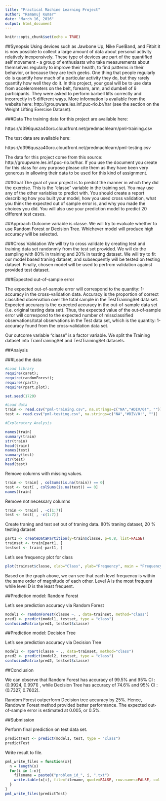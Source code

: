 ---
title: "Practical Machine Learning Project"
author: "Ramanuj Kumar"
date: "March 16, 2016"
output: html_document
---

```{r setup, include=FALSE}
knitr::opts_chunk$set(echo = TRUE)
```

##Synopsis
Using devices such as Jawbone Up, Nike FuelBand, and Fitbit it is now possible to collect a large amount of data about personal activity relatively inexpensively. These type of devices are part of the quantified self movement - a group of enthusiasts who take measurements about themselves regularly to improve their health, to find patterns in their behavior, or because they are tech geeks. One thing that people regularly do is quantify how much of a particular activity they do, but they rarely quantify how well they do it. In this project, your goal will be to use data from accelerometers on the belt, forearm, arm, and dumbell of 6 participants. They were asked to perform barbell lifts correctly and incorrectly in 5 different ways. More information is available from the website here: http://groupware.les.inf.puc-rio.br/har (see the section on the Weight Lifting Exercise Dataset).

###Data
The training data for this project are available here:

https://d396qusza40orc.cloudfront.net/predmachlearn/pml-training.csv

The test data are available here:

https://d396qusza40orc.cloudfront.net/predmachlearn/pml-testing.csv

The data for this project come from this source: http://groupware.les.inf.puc-rio.br/har. If you use the document you create for this class for any purpose please cite them as they have been very generous in allowing their data to be used for this kind of assignment.

###Goal
The goal of your project is to predict the manner in which they did the exercise. This is the "classe" variable in the training set. You may use any of the other variables to predict with. You should create a report describing how you built your model, how you used cross validation, what you think the expected out of sample error is, and why you made the choices you did. You will also use your prediction model to predict 20 different test cases.

##Approach
Outcome variable is classe. We will try to evaluate whether to use Random Forest or Decision Tree. Whichever model will produce high accuracy will be selected. 

###Cross Validation
We will try to cross validate by creating test and training data set randonmly from the test set provided. We will do the sampling with 80% in training and 20% in testing dataset. We will try to fit our model based traning dataset, and subsequently will be tested on testing dataset. Finally, chosen model will be used to perfrom validation against provided test dataset. 

###Expected out-of-sample error

The expected out-of-sample error will correspond to the quantity: 1-accuracy in the cross-validation data. Accuracy is the proportion of correct classified observation over the total sample in the TestTrainingSet data set. Expected accuracy is the expected accuracy in the out-of-sample data set (i.e. original testing data set). Thus, the expected value of the out-of-sample error will correspond to the expected number of missclassified observations/total observations in the Test data set, which is the quantity: 1-accuracy found from the cross-validation data set.

Our outcome variable "classe" is a factor variable. We split the Training dataset into TrainTrainingSet and TestTrainingSet datasets.

##Analysis

###Load the data

```{r}
#Load library
require(caret); 
require(randomForest); 
require(rpart); 
require(rpart.plot);

set.seed(1729)

#Load data
train <- read.csv("pml-training.csv", na.strings=c("NA","#DIV/0!", ""))
test <- read.csv("pml-testing.csv", na.strings=c("NA","#DIV/0!", ""))

#Exploratory Analysis

names(train)
summary(train)
str(train)
head(train)
names(test)
summary(test)
str(test)
head(test)
```

Remove columns with missing values.

```{r}
train <- train[ , colSums(is.na(train)) == 0]
test <- test[ , colSums(is.na(test)) == 0]
names(train)

```

Remove not necessary columns

```{r}
train <- train[ , -c(1:7)]
test <- test[ , -c(1:7)]
```

Create traning and test set out of traning data. 80% traning dataset, 20 % testing dataset

```{r}
part1 <- createDataPartition(y=train$classe, p=0.8, list=FALSE)
trainset <- train[part1, ] 
testset <- train[-part1, ]
```

Let's see frequency plot for class

```{r}
plot(trainset$classe, xlab="Class", ylab="Frequency", main = "Frequency plot for Class in traning set")

```

Based on the graph above, we can see that each level frequency is within the same order of magnitude of each other. Level A is the most frequent while level D is the least frequent.

##Prediction model: Random Forest

Let's see prediction accuracy via Random Forest
```{r}
model1 <- randomForest(classe ~. , data=trainset, method="class")
pred1 <- predict(model1, testset, type = "class")
confusionMatrix(pred1, testset$classe)
```

##Prediction model: Decision Tree

Let's see prediction accuracy via Decision Tree
```{r}
model2 <- rpart(classe ~ ., data=trainset, method="class")
pred2 <- predict(model2, testset, type = "class")
confusionMatrix(pred2, testset$classe)

```

##Conclusion

We can observe that Random Forest has accuracy of 99.5% and  95% CI : (0.9924, 0.9971) , while Decision Tree has accuracy of 74.6% and 95% CI : (0.7327, 0.7602). 

Random Forest outperform Decision tree accuracy by 25%. Hence, Randowm Forest method provided better performance. The expected out-of-sample error is estimated at 0.005, or 0.5%.

##Submission

Perform final prediction on test data set. 

```{r}
predictTest <- predict(model1, test, type = "class")
predictTest
```

Write result to file. 

```{r}
pml_write_files = function(x){
  n = length(x)
  for(i in 1:n){
    filename = paste0("problem_id_", i, ".txt")
    write.table(x[i], file=filename, quote=FALSE, row.names=FALSE, col.names=FALSE)
  }
}
pml_write_files(predictTest)

```



